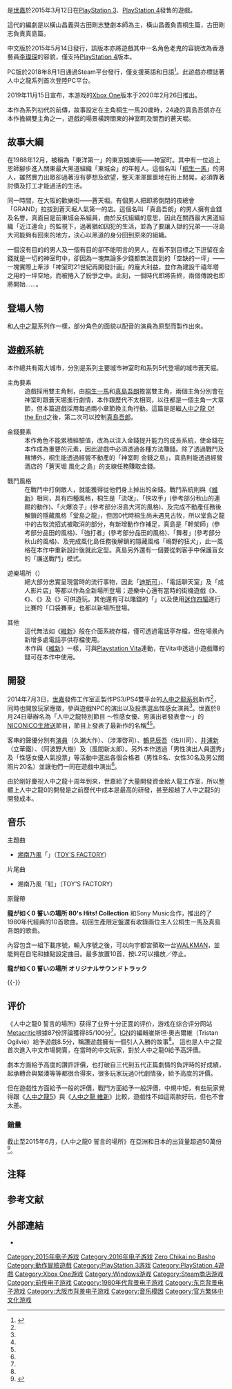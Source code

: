 {{NoteTA
| G1=Games
}}
{{Infobox VG
| title = 人中之龍0 誓約的場所
| japanese = 龍が如く0 誓いの場所
| english = Yakuza 0
| image = Yakuza0.jpg
| caption = 北美PS4版遊戲封面
| developer = [[世嘉|世嘉]]（人中之龍工作室）
| publisher = 世嘉
| director = [[名越稔洋|名越稔洋]]
| distributor = 
| producer = 细川一毅<ref>{{Cite web|url=https://gnn.gamer.com.tw/7/168567.html|title=【TGS 18】《審判之眼：死神的遺言》細川製作人專訪 透露海量遊戲內容和製作花絮|author=KEN|work=[[巴哈姆特電玩資訊站|巴哈姆特電玩資訊站]]|date=2018-09-21|accessdate=2018-09-22|language=zh|deadurl=no|archiveurl=https://web.archive.org/web/20180922145403/https://gnn.gamer.com.tw/7/168567.html|archivedate=2018-09-22}}</ref>
| designer = 
| composer = 
| writer =  橫山昌義、古田剛志
| programmer = 
| artist = 
| engine = 
| series = [[人中之龍系列|人中之龍系列]]
| genre = [[动作冒险游戏|动作冒险]]、[[动作角色扮演游戏|动作角色扮演]]
| modes = [[单人游戏|单人]]
| released = '''PlayStation 4'''<br />{{vgrelease|JP|2015年3月12日|TW|2015年5月14日|NA|2017年1月24日}}'''PlayStation 3'''<br />{{vgrelease|JP|2015年3月12日|}}'''Steam'''<br />{{vgrelease|全球|2018年8月1日|}}'''Xbox One'''<br />{{vgrelease|全球|2020年2月26日|}}'''Microsoft Store'''<br />{{vgrelease|全球|2020年2月26日|}}
| platforms = {{ubl|[[PlayStation_3|PlayStation 3]]|[[PlayStation_4|PlayStation 4]]|[[Microsoft_Windows|Microsoft Windows]]|[[Xbox_One|Xbox One]]}}
}}

{{Vgname|人中之龍0 誓約的場所|ja=龍が如く0 誓いの場所|en=Yakuza 0}}是[[世嘉|世嘉]]於2015年3月12日在[[PlayStation_3|PlayStation 3]]、[[PlayStation_4|PlayStation 4]]發售的遊戲。

這代的編劇是以橫山昌義與古田剛志雙劇本師為主，橫山昌義負責桐生篇，古田剛志負責真島篇。

中文版於2015年5月14日發行，該版本亦將遊戲其中一名角色老鬼的容貌改為香港藝員[[李璨琛|李璨琛]]的容貌，僅支持[[PlayStation_4|PlayStation 4]]版本。

PC版於2018年8月1日通過Steam平台發行，僅支援英語和日語<ref>{{Cite news|url=https://www.pcgamer.com/yakuza-0-and-yakuza-kiwami-announced-for-pc/|title=Yakuza 0 and Yakuza Kiwami coming to PC|newspaper=PC Gamer|accessdate=2018-06-22|language=en|archive-date=2018-06-13|archive-url=https://web.archive.org/web/20180613063807/https://www.pcgamer.com/yakuza-0-and-yakuza-kiwami-announced-for-pc/|dead-url=no}}</ref>。此遊戲亦標誌著人中之龍系列首次登陸PC平台。

2019年11月15日宣布，本游戏的[[Xbox_One|Xbox One]]版本于2020年2月26日推出。

本作為系列初代的前傳，故事設定在主角桐生一馬20歲時，24歳的真島吾朗亦在本作擔綱雙主角之一，遊戲的場景橫跨關東的神室町及關西的蒼天堀。

== 故事大綱 ==
在1988年12月，被稱為「東洋第一」的東京娛樂街——神室町。其中有一位追上恩師腳步進入關東最大黑道組織「東城会」的年輕人。這個名叫「[[桐生一馬|桐生一馬]]」的男人，雖然實力出眾卻過著沒有夢想及欲望，整天渾渾噩噩地在街上閒晃，必須靠著討債及打工才能過活的生活。

同一時間，在大阪的歡樂街——蒼天堀。有個男人把即將倒閉的夜總會「GRAND」拉拔到蒼天堀人氣第一的店。這個名叫「真島吾朗」的男人擁有金錢及名譽，真面目是前東城会系組員，由於反抗組織的意思，因此在關西最大黑道組織「近江連合」的監視下，過著猶如囚犯的生活，並為了要讓入獄的兄弟——冴島大河能夠有回來的地方，決心以黑道的身分回到原來的組織。

一個沒有目的的男人及一個有目的卻不能明言的男人，在看不到目標之下逗留在金錢就是一切的神室町中，卻因為一塊無論多少錢都無法買到的「空缺的一坪」——一塊實際上牽涉「神室町21世紀再開發計画」的龐大利益，並作為建設千禧年塔之用的一坪空地，而被捲入了紛爭之中。此刻，一個時代即將告終，兩個傳說也即將開始……。

== 登場人物 ==
{{main|人中之龍系列角色列表}}

和[[人中之龍|人中之龍]]系列作一樣，部分角色的面貌以配音的演員為原型而製作出來。

== 遊戲系統 ==
;本作總共有兩大城市，分別是系列主要城市神室町和系列5代登場的城市蒼天堀。

;主角要素
: 遊戲採用雙主角制，由[[桐生一馬|桐生一馬]]和[[真島吾朗|真島吾朗]]擔當雙主角，兩個主角分別會在神室町跟蒼天堀進行劇情，本作跟歷代不太相同，以往都是一個主角一大章節，但本篇遊戲採用每過兩小章節換主角行動。這篇是是繼[[人中之龍_Of_the_End|人中之龍 Of the End]]之後，第二次可以控制[[真島吾郎|真島吾郎]]。

; 金錢要素
: 本作角色不能累積經驗值，改為以注入金錢提升能力的成長系統，使金錢在本作成為重要的元素，因此遊戲中必須透過各種方法賺錢。除了透過戰鬥及賭博外，桐生能透過經營不動產的「神室町 金錢之島」，真島則能透過經營酒店的「蒼天堀 風化之島」的支線任務賺取金錢。

; 戰鬥風格
: 在戰鬥中打倒敵人，就能獲得從他們身上掉出的金錢。戰鬥系統則與《[[人中之龍_維新！|維新]]》相同，具有四種風格，桐生是「流氓」、「快攻手」(參考部分秋山的連踢的動作)、「火爆浪子」(參考部分冴島大河的風格)、及完成不動產任務後解鎖的隱藏風格「堂島之龍」，但因0代時桐生尚未遇見古牧，所以堂島之龍中的古牧流招式被取消的部分，有新增動作作補足，真島是「幹架師」(參考部分品田的風格)、「強打者」(參考部分品田的風格)、「舞者」(參考部分秋山的風格)、及完成風化島任務後解鎖的隱藏風格「嶋野的狂犬」，此一風格在本作中重新設計後就此定型。真島另外還有一個要從刺客手中保護盲女的「護送戰鬥」模式。

; 遊樂場所（{{lang|ja|プレイスポット}}）
: 絕大部分忠實呈現當時的流行事物，因此「[[迪斯可|迪斯可]]」、「電話聊天室」及「成人影片店」等都以作為全新場所登場；遊樂中心還有當時的街機遊戲《{{link-ja|太空哈利|スペースハリアー}}》、《{{link-ja|Hang on|スーパーハングオン}}》、《{{link-ja|FANTASY ZONE|ファンタジーゾーン}}》及《{{link-ja|OutRun|アウトラン}}》可供遊玩。其他還有可以賭錢的「{{link-ja|女子格鬥|キャットファイト}}」以及使用[[迷你四驅|迷你四驅]]進行比賽的「口袋賽車」也都以新場所登場。

; 其他
:這代無法如《[[人中之龍_維新！|維新]]》般在介面系統存檔，僅可透過電話亭存檔，但在場景內新增多處電話亭供存檔使用。
:本作與《[[人中之龍_維新！|維新]]》一樣，可與[[Playstation_Vita|Playstation Vita]]連動，在Vita中透過小遊戲賺的錢可在本作中使用。

== 開發 ==
2014年7月3日，[[世嘉|世嘉]]發佈工作室正製作PS3/PS4雙平台的[[人中之龍系列|人中之龍系列]]新作<ref name="新作開發中" />，同時也開放玩家應徵，參與遊戲NPC的演出以及投票選出性感女演員<ref name="投票" />。世嘉於8月24日舉辦名為「人中之龍特別節目 ～性感女優、男演出者發表會～」的[[NICONICO生放送|NICONICO生放送]]節目，節目上發表了最新作的名稱<ref name="新作名稱" /><ref name="do140825" />。

客串的聲優分別有[[演員|演員]]{{link-ja|小澤仁志|小沢仁志}}（久瀨大作）、{{link-ja|中野英雄}}（涉澤啓司）、[[鶴見辰吾|鶴見辰吾]]（佐川司）、[[井浦新|井浦新]]（立華鐵）、{{link-ja|竹内力}}（阿波野大樹）及{{link-ja|渡哲也}}（風間新太郎）{{notetag|name=渡哲也|也是唯一過去系列作中的參加者，並且是在《[[人中之龍3|3]]》之後再次演出。}}。另外本作透過「男性演出人員選秀」及「性感女優人氣投票」等活動中選出各個合格者（男性8名、女性30名及男公關照片20名）並讓他們一同在遊戲中演出<ref name="do140825" />。

由於剛好慶祝人中之龍十周年到來，世嘉給了大量開發資金給人龍工作室，所以整體上人中之龍0的開發是之前歷代中成本是最高的研發，甚至超越了人中之龍5的開發成本。

== 音乐 ==
;主題曲
* [[湘南乃風|湘南乃風]]「{{link-ja|バブル|バブル (湘南乃風の曲)}}」（[[TOY'S_FACTORY|TOY'S FACTORY]]）

;片尾曲
* 湘南乃風「紅」（TOY'S FACTORY）

;原聲帶
'''龍が如く0 誓いの場所 80's Hits! Collection'''
{{Infobox Album 
| Name = 龍が如く0 誓いの場所 80's Hits! Collection
| Type = soundtrack
| Artist = Various Artists
| Released = 2015年3月4日
| Recorded = 
| Format = [[CD|CD]]
| Genre = [[J-POP|J-POP]]
| Length = 
| Label = [[日本索尼音樂娛樂|日本索尼音樂娛樂]]
| Producer = 
| Reviews = 
}}
和Sony Music合作，推出的了1980年代經典的10首歌曲。初回生產限定盤還有收錄兩位主人公桐生一馬及真島吾朗的歌曲。

內容包含一組下載序號，輸入序號之後，可以向宇都宮領取一台[[WALKMAN|WALKMAN]]，並能夠在自宅和據點設定曲目。最多放置10首，按L2可以播放／停止。

{{tracklist
| collapsed       = 
| headline        = CD
| extra_column    = 編曲
| total_length    = 

| title1          = SOMEBODY'S NIGHT
| note1           = 矢沢永吉
| writer1         = 
| lyrics1         = 売野雅勇
| music1          = 矢沢永吉
| extra1          = 
| length1         = 

| title2          = ANGEL (氷室京介の曲)|ANGEL
| note2           = 氷室京介
| writer2         = 
| lyrics2         = 氷室京介
| music2          = 氷室京介
| extra2          = 吉田建、氷室京介
| length2         = 

| title3          = Get Wild
| note3           = TM NETWORK
| writer3         = 
| lyrics3         = 小室みつ子
| music3          = 小室哲哉
| extra3          = 小室哲哉
| length3         = 3:59

| title4          = Diamonds
| note4           = プリンセス プリンセス
| writer4         = 
| lyrics4         = 中山加奈子
| music4          = 岸谷香|奥居香
| extra4          = 奥居香
| length4         = 4:57

| title5          = 2億4千万の瞳|2億4千万の瞳 -エキゾチック・ジャパン-
| note5           = 郷ひろみ
| writer5         = 
| lyrics5         = 売野雅勇
| music5          = 井上大輔
| extra5          = 井上大輔
| length5         = 4:00

| title6          = フレンズ (レベッカの曲)|フレンズ
| note6           = レベッカ (バンド)|レベッカ
| writer6         = 
| lyrics6         = NOKKO
| music6          = 土橋安騎夫
| extra6          = レベッカ
| length6         = 4:34

| title7          = 目を閉じておいでよ
| note7           = BARBEE BOYS
| writer7         = 
| lyrics7         = いまみちともたか
| music7          = いまみちともたか
| extra7          = バービーボーイズ
| length7         = 

| title8          = Runner (爆風スランプの曲)|Runner
| note8           = 爆風スランプ
| writer8         = 
| lyrics8         = サンプラザ中野くん|サンプラザ中野
| music8          = ファンキー末吉|Newファンキー末吉
| extra8          = 
| length8         = 4:47

| title9          = Return to Myself 〜しない、しない、ナツ。
| note9           = 浜田麻里
| writer9         = 
| lyrics9         = 浜田麻里
| music9          = 大槻啓之
| extra9          = 大槻啓之、ランディ・カーバー、グレッグ・エドワード
| length9         = 4:27

| title10         = 恋人も濡れる街角
| note10          = [[中村雅俊|中村雅俊]]
| writer10        = 
| lyrics10        = [[桑田佳祐|桑田佳祐]]
| music10         = 桑田佳祐
| extra10         = 桑田佳祐
| length10        = 4:22

| title11         = ANGEL
| note11          = 桐生一馬
| writer11        = 
| lyrics11        = 
| music11         = 
| extra11         = 
| length11        = 

| title12         = Runner
| note12          = 真島吾朗
| writer12        = 
| lyrics12        = 
| music12         = 
| extra12         = 
| length12        = 
}}


'''龍が如く0 誓いの場所 オリジナルサウンドトラック'''
{{Infobox Album
| Name = 龍が如く0 誓いの場所 オリジナルサウンドトラック
| Type = soundtrack
| Artist = 
| Released = {{start date|2015|3|11}}(通常版)<br>{{start date|2015|3|18}}(高解析版)
| Recorded = 
| Format = [[CD|CD]]
| Genre = [[遊戲音樂|遊戲音樂]]
| Length = 
| Label  = [[日本索尼音樂娛樂|日本索尼音樂娛樂]]
| Producer = 
| Reviews = 
}}

{{tracklist
| collapsed       = yes
| headline        = SideA
| total_length    =

| title1          = 幼龍の嘶き
| music1          = SEGA/庄司 英徳
| arranger1       = 
| length1         = 0:48

| title2          = Pandora's Place
| music2          = SEGA/庄司 英徳
| arranger2       = 
| length2         = 2:31

| title3          = Force Addiction
| music3          = SEGA/庄司 英徳
| arranger3       = 
| length3         = 2:26

| title4          = Parry Addiction
| music4          = SEGA/庄司 英徳
| arranger4       = 
| length4         = 3:51

| title5          = Crash Addiction
| music5          = SEGA/庄司 英徳
| arranger5       = 
| length5         = 3:04

| title6          = Get Them
| music6          = SEGA/庄司 英徳
| arranger6       = 
| length6         = 2:50

| title7          = Debt Cleanup
| music7          = SEGA/ZENTA
| arranger7       = 
| length7         = 2:01

| title8          = La-Di-Da
| music8          = SEGA/稲毛 謙介(TEMPEST STUDIO)
| arranger8       = 
| length8         = 3:13

| title9          = Money Makes Money
| music9          = SEGA/Flarewave 小林義司
| arranger9       = 
| length9         = 1:14

| title10         = Trouble Shooting Star
| music10         = SEGA/ZENTA
| arranger10      = 
| length10        = 2:30

| title11         = Unrestful
| music11         = SEGA/庄司 英徳
| arranger11      = 
| length11        = 2:43

| title12         = Fatal Confrict
| music12         = SEGA/庄司 英徳
| arranger12      = 
| length12        = 3:51

| title13         = Ultimate Road Rage
| music13         = SEGA/庄司 英徳
| arranger13      = 
| length13        = 3:27

| title14         = Receive You -Tech Trance Arrange-
| music14         = SEGA/庄司 英徳
| arranger14      = 
| length14        = 3:41

| title15         = Customer Creed
| music15         = SEGA/庄司 英徳
| arranger15      = 
| length15        = 2:36

| title16         = One-Eyed Assassin
| music16         = SEGA/庄司 英徳
| arranger16      = 
| length16        = 2:27

| title17         = One-Eyed Slugger
| music17         = SEGA/庄司 英徳
| arranger17      = 
| length17        = 3:41

| title18         = One-Eyed Dancer
| music18         = SEGA/庄司 英徳
| arranger18      = 
| length18        = 3:37

| title19         = Tiger Flute
| music19         = SEGA/稲毛 謙介(TEMPEST STUDIO)
| arranger19      = 
| length19        = 3:05

| title20         = We're Long Hua Expedition
| music20         = SEGA/カラスヤサボウ(TOKYO LOGIC)
| arranger20      = 
| length20        = 2:27

| title21         = TAKUMI 1988
| music21         = SEGA/吉田 沙織/(庄司 英徳)
| arranger21      = 
| length21        = 2:18

| title22         = Breakin' Showcase
| music22         = SEGA/稲毛 謙介(TEMPEST STUDIO)
| arranger22      = 
| length22        = 2:18

| title23         = Cabaret Sunshine -Fake Love-
| music23         = SEGA/吉田 沙織/吉田 真理(TEMPEST STUDIO)
| arranger23      = 
| lyrics23        = Asami Takeo (SEGA Games)
| length23        = 2:58

| title24         = To be prepared・・・
| music24         = SEGA/吉田 沙織
| arranger24      = 
| length24        = 1:24

| title25         = As You Like
| music25         = SEGA/吉田 沙織/美緒(Castledoor)
| arranger25      = 
| lyrics25        = Asami Takeo (SEGA Games)
| length25        = 2:36

| title26         = Try to have some fun for me !!
| music26         = SEGA/吉田 沙織/小泉 真由美
| arranger26      = 
| length26        = 3:03

| title27         = Fever ☆ Time
| music27         = SEGA/POPHOLIC
| arranger27      = 
| length27        = 1:33

| title28         = Interplanetary Spark
| music28         = SEGA/ZENTA
| arranger28      = 
| length28        = 2:14

| title29         = ON THE EDGE
| music29         = SEGA/庄司 英徳
| arranger29      = 
| length29        = 2:42

| title30         = Growling Hound
| music30         = SEGA/庄司 英徳
| arranger30      = 
| length30        = 2:05

| title31         = Wounded Hound
| music31         = SEGA/庄司 英徳
| arranger31      = 
| length31        = 2:19

| title32         = Receive You The Subtype
| music32         = SEGA/庄司 英徳
| arranger32      = 
| length32        = 3:51

| title33         = The story so far
| music33         = SEGA/吉田 沙織
| arranger33      = 
| length33        = 1:19

| title34         = t u s k
| music34         = SEGA/庄司 英徳
| arranger34      = 
| length34        = 3:59

| title35         = Make You Free
| music35         = SEGA/Hyd Lunch
| arranger35      = 
| length35        = 2:28

| title36         = Misery Comes On Beat
| music36         = SEGA/庄司 英徳
| arranger36      = 
| length36        = 3:41

| title37         = For Buddy
| music37         = SEGA/Wall5/(小川 幸男)
| arranger37      = 
| length37        = 3:03

| title38         = 怨魔の契り
| music38         = SEGA/庄司 英徳
| arranger38      = 
| length38        = 3:55

| title39         = 閻魔の誓い
| music39         = SEGA/庄司 英徳
| arranger39      = 
| length39        = 3:33

| title40         = Firelight
| music40         = SEGA/庄司 英徳
| arranger40      = 
| length40        = 5:16

| title41         = With Vengeance
| music41         = SEGA/庄司 英徳
| arranger41      = 
| length41        = 3:32

| title42         = Archnemesis
| music42         = SEGA/庄司 英徳
| arranger42      = 
| length42        = 3:27

| title43         = Two Dragons
| music43         = SEGA/庄司 英徳
| arranger43      = 
| length43        = 4:32

| title44         = Reign
| music44         = SEGA/庄司 英徳/吉田 真理(TEMPEST STUDIO)
| arranger44      = 
| lyrics44        = Mari Yoshida(TEMPEST STUDIO)
| length44        = 5:05
}}

{{tracklist
| collapsed       = yes
| headline        = SideB
| total_length    =

| title1          = ハジマリノシラベ
| music1          = SEGA/下原 史義
| arranger1       = 
| length1         = 0:06

| title2          = Rush! Rush! Rush!!
| music2          = SEGA/POPHOLIC
| arranger2       = 
| length2         = 1:41

| title3          = 平静と困惑のあいだ
| music3          = SEGA/POPHOLIC
| arranger3       = 
| length3         = 1:28

| title4          = 快楽ノトキ
| music4          = SEGA/吉田 沙織
| arranger4       =  
| length4         = 1:46

| title5          = 唖然呆然
| music5          = SEGA/福田 有理
| arranger5       =  
| length5         = 1:09

| title6          = Rocket Nuts Groove
| music6          = SEGA/庄司 英徳
| arranger6       =  
| length6         = 3:48

| title7          = at the 1st bottom
| music7          = SEGA/baker(TOKYO LOGIC)
| arranger7       =  
| length7         = 2:19

| title8          = at the rock bottom
| music8          = SEGA/baker(TOKYO LOGIC)
| arranger8       =  
| length8         = 2:23

| title9          = The Purgatory
| music9          = SEGA/ゆよゆっぱ(TOKYO LOGIC)
| arranger9       =  
| length9         = 4:00

| title10         = Fiercest Warrior ver.0
| music10         = SEGA/ゆよゆっぺ(TOKYO LOGIC)/(吉田 沙織)
| arranger10      =  
| length10        = 2:49

| title11         = interspace garden
| music11         = SEGA/福田 有理
| arranger11      =  
| length11        = 2:15

| title12         = view the ranking
| music12         = SEGA/福田 有理
| arranger12      =  
| length12        = 1:15

| title13         = Breeze Time
| music13         = SEGA
| arranger13      =  
| length13        = 1:51

| title14         = Ignite Your Spirit
| music14         = SEGA
| arranger14      =  
| length14        = 1:47

| title15         = Beyond the Speed
| music15         = SEGA
| arranger15      =  
| length15        = 1:48

| title16         = Glorious Memories
| music16         = SEGA
| arranger16      =  
| length16        = 1:07

| title17         = ファースト・インプレッション
| music17         = SEGA/福田 有理
| arranger17      =  
| length17        = 1:50

| title18         = セカンド・インプレッション
| music18         = SEGA/福田 有理
| arranger18      = 
| length18        = 1:34

| title19         = サード・インプレッション
| music19         = SEGA/福田 有理
| arranger19      = 
| length19        = 1:36

| title20         = 審判の刻
| music20         = SEGA/福田 有理
| arranger20      = 
| length20        = 0:36

| title21         = 歓喜の刻
| music21         = SEGA/ZENTA
| arranger21      = 
| length21        = 0:57

| title22         = イメージビデオ "Hot Girl"
| music22         = SEGA/庄司 英徳
| arranger22      = 
| length22        = 1:35

| title23         = イメージビデオ "Charming Girl"
| music23         = SEGA/庄司 英徳
| arranger23      = 
| length23        = 1:43

| title24         = イメージビデオ "Glamorous Girl"
| music24         = SEGA/庄司 英徳
| arranger24      = 
| length24        = 1:40

| title25         = イメージビデオ "Cute Girl"
| music25         = SEGA/庄司 英徳
| arranger25      = 
| length25        = 1:41

| title26         = Destiny of the Cats
| music26         = SEGA/POPHOLIC
| arranger26      = 
| length26        = 1:32

| title27         = Mad Desire
| music27         = SEGA/POPHOLIC
| arranger27      = 
| length27        = 1:27

| title28         = Like a Butterfly, Like a Bee
| music28         = SEGA/POPHOLIC
| arranger28      = 
| length28        = 1:35

| title29         = Hello Beast
| music29         = SEGA/POPHOLIC
| arranger29      = 
| length29        = 1:30

| title30         = Red Radical Rage
| music30         = SEGA/ZENTA
| arranger30      = 
| length30        = 3:03

| title31         = For the Victory
| music31         = SEGA/POPHOLIC
| arranger31      = 
| length31        = 1:37

| title32         = Never End, Baby!
| music32         = SEGA/POPHOLIC
| arranger32      = 
| length32        = 0:34

| title33         = Piece of Pride
| music33         = SEGA/POPHOLIC
| arranger33      = 
| length33        = 0:37

| title34         = I wanna take you home
| music34         = SEGA/稲毛 謙介(TEMPEST STUDIO)/荒井 善博
| arranger34      = 
| lyrics34        = Mari Yoshida(TEMPEST STUDIO)
| length34        = 1:44

| title35         = Friday Night
| music35         = SEGA/稲毛 謙介(TEMPEST STUDIO)/荒井 善博
| arranger35      = 
| lyrics35        = Mari Yoshida(TEMPEST STUDIO)
| length35        = 1:36

| title36         = Queen of the passion
| music36         = SEGA/熊川 浩孝(TEMPEST STUDIO)/吉田 真理(TEMPEST STUDIO)
| arranger36      = 
| lyrics36        = Mari Yoshida(TEMPEST STUDIO)
| length36        = 1:34

| title37         = I’m gonna make her mine
| music37         = SEGA/稲毛 謙介（TEMPEST STUDIO）/岩谷 翔（Success Voice）
| arranger37      = 
| lyrics37        = Mari Yoshida(TEMPEST STUDIO)
| length37        = 1:38

| title38         = 恋のディスコクイーン
| music38         = SEGA
| arranger38      = 
| lyrics38        = Ryosuke Horii (SEGA Games)
| length38        = 2:04

| title39         = JUDGEMENT-審判-(Full Spec Edition)
| music39         = 桐生一馬（黒田崇矢）
| arranger39      = 
| lyrics39        = Ryosuke Horii (SEGA Games)
| length39        = 3:51

| title40         = 24時間シンデレラ(Full Spec Edition)
| music40         = 真島吾朗（宇垣秀成）
| arranger40      = 
| lyrics40        = Ryosuke Horii (SEGA Games)
| length40        = 4:14

| title41         = ×3シャイン(Full Spec Edition)
| music41         = ユキ（杉平真奈美）
| arranger41      = 
| lyrics41        = Ryosuke Horii (SEGA Games)
| length41        = 3:45

| title42         = 刹那の人魚姫～Heart break mermaid～(Full Spec Edition)
| music42         = 千佳＆彩也香
| arranger42      = 
| lyrics42        = Ryosuke Horii (SEGA Games)
| length42        = 4:35

| title43         = JUDGEMENT-審判-(Brother NISHIKI Edition)
| music43         = 錦山彰（中谷一博）
| arranger43      = 
| lyrics43        = Ryosuke Horii (SEGA Games)
| length43        = 3:52

| title44         = オワリノシラベ
| music44         = SEGA/下原 史義
| arranger44      = 
| length44        = 0:02
}}
{{-}}

== 评价 ==
{{Video game reviews
| MC = 85/100<ref name="MC">{{cite web |url=http://www.metacritic.com/game/playstation-4/yakuza-0 |title=Yakuza 0 for PlayStation 4 Reviews |work=[[Metacritic|Metacritic]] |publisher=[[CBS_Interactive|CBS Interactive]] |accessdate=2019-07-24 |language=en |deadurl=no |archiveurl=https://web.archive.org/web/20190724175712/https://www.metacritic.com/game/playstation-4/yakuza-0 |archivedate=2019-07-24 }}</ref>
| Destruct = 9/10<ref>{{cite web |last=Glagowski |first=Peter |date=2017-01-19 |url=https://www.destructoid.com/review-yakuza-0-412494.phtml |title=Review: Yakuza 0 |work=[[Destructoid|Destructoid]] |publisher=Modern Method |accessdate=2017-01-19 |language=en |deadurl=no |archiveurl=https://web.archive.org/web/20190724180213/https://www.destructoid.com/review-yakuza-0-412494.phtml |archivedate=2019-07-24 }}</ref>
| EGM = 5/10<ref>{{cite web |last=Plessas |first=Nick |date=2017-01-19 |url=http://www.egmnow.com/articles/reviews/yakuza-0-review/ |title=Yakuza 0 review |publisher=[[Electronic_Gaming_Monthly|Electronic Gaming Monthly]] |accessdate=2017-01-19 |language=en |deadurl=no |archiveurl=https://web.archive.org/web/20190724180430/http://www.egmnow.com/articles/reviews/yakuza-0-review/ |archivedate=2019-07-24 }}</ref>
| Fam = 36/40<ref name="FamPS3">{{cite web |url=https://www.famitsu.com/games/t/30877/reviews/ |script-title=ja:龍が如く0 誓いの場所のレビュー・評価・感想 (PS3) |work=[[Fami通|Famitsu]] |publisher=Enterbrain |language=ja |accessdate=2019-07-24 |deadurl=no |archiveurl=https://web.archive.org/web/20190724175044/https://www.famitsu.com/games/t/30877/reviews/ |archivedate=2019-07-24 }}</ref><ref name="FamPS4">{{cite web |url=https://www.famitsu.com/games/t/30876/reviews/ |script-title=ja:龍が如く0 誓いの場所のレビュー・評価・感想 (PS4) |work=[[Fami通|Famitsu]] |publisher=Enterbrain |language=ja |accessdate=2019-06-19 |deadurl=no |archiveurl=https://web.archive.org/web/20190619213852/https://www.famitsu.com/games/t/30876/reviews/ |archivedate=2019-06-19 }}</ref>
| GI = 9.25/10<ref>{{cite web |last=Cork |first=Jeff |date=2017-01-19 |url=http://www.gameinformer.com/games/yakuza_0/b/playstation4/archive/2017/01/19/everlasting-mob-stopper.aspx |title=Everlasting Mob Stopper - Yakuza 0 - PlayStation 4 |publisher=[[Game_Informer|Game Informer]] |accessdate=2017-01-19 |language=en |deadurl=no |archiveurl=https://web.archive.org/web/20190724180713/https://www.gameinformer.com/games/yakuza_0/b/playstation4/archive/2017/01/19/everlasting-mob-stopper.aspx |archivedate=2019-07-24 }}</ref>
| GRadar = {{Rating|4|5}}<ref>{{cite web |last=Roberts |first=David |date=2017-01-19 |url=http://www.gamesradar.com/yakuza-0-review/ |title=Yakuza 0 review: 'The best and most accessible story in the series yet' |publisher=[[GamesRadar|GamesRadar]] |accessdate=2017-01-19 |language=en |deadurl=no |archiveurl=https://web.archive.org/web/20190724180852/https://www.gamesradar.com/yakuza-0-review/ |archivedate=2019-07-24 }}</ref>
| GSpot = 8/10<ref>{{cite web |last=Brown |first=Peter |date=2017-01-19 |url=http://www.gamespot.com/reviews/yakuza-0-review/1900-6416602/ |title=Yakuza 0 Review |work=[[GameSpot|GameSpot]] |publisher=[[CBS_Interactive|CBS Interactive]] |accessdate=2017-01-19 |language=en |deadurl=no |archiveurl=https://web.archive.org/web/20190724181033/https://www.gamespot.com/reviews/yakuza-0-review/1900-6416602/ |archivedate=2019-07-24 }}</ref>
| IGN = 8.5/10<ref name="IGN">{{cite web |last=Ogilvie |first=Tristan |date=2017-01-19 |url=http://www.ign.com/articles/2017/01/19/yakuza-0-review |title=Yakuza 0 Review |work=[[IGN|IGN]] |publisher=Ziff Davis |accessdate=2017-01-19 |language=en |deadurl=no |archiveurl=https://web.archive.org/web/20190724181150/https://www.ign.com/articles/2017/01/19/yakuza-0-review |archivedate=2019-07-24 }}</ref>
| Poly = 8/10<ref>{{cite web |last=Hawkins |first=Janine |date=2017-01-19 |url=http://www.polygon.com/2017/1/19/14193836/yakuza-0-review-ps4-playstation-4-sega-atlus |title=Yakuza 0 review |publisher=[[Polygon_(website)|Polygon]] |accessdate=2017-01-19 |language=en |deadurl=no |archiveurl=https://archive.today/20170427153425/http://www.polygon.com/2017/1/19/14193836/yakuza-0-review-ps4-playstation-4-sega-atlus |archivedate=2017-04-27 }}</ref>
| UCG = 28/30<ref>{{cite journal | title = 黄金眼 | journal = 游戏机实用技术 | issue = 368 | year = 2015 | page = 30 }}</ref>
}}
《人中之龍0 誓言的場所》获得了业界十分正面的评价，游戏在综合评分网站[[Metacritic|Metacritic]]根據87份評論獲得85/100分<ref name="MC" />。[[IGN|IGN]]的編輯崔斯坦·奧吉爾維（Tristan Ogilvie）給予遊戲8.5分，稱讚遊戲擁有一個引人入勝的故事<ref name="IGN" />。
這也是人中之龍首次進入中文市場開賣，在當時的中文玩家，對於人中之龍0給予高評價。

劇本方面給予高度的讚許評價，也打破自三代到五代正篇劇情的負評時的好成績，起承轉合與緊湊等等都很合得來，很多玩家玩過0代劇情後，給予高度的評價。

但在遊戲性方面給予一般的評價，戰鬥方面給予一般評價，中規中矩，有些玩家覺得跟《[[人中之龍5|人中之龍5]]》與《[[人中之龍_維新|人中之龍 維新]]》比較，遊戲性不如這兩款好玩，但也不會太差。
=== 銷量 ===
截止至2015年6月，《人中之龍0 誓言的場所》在亞洲和日本的出貨量超過50萬份<ref>{{cite web |url=https://www.famitsu.com/news/201506/12080668.html |script-title=ja:『龍が如く0 誓いの場所』アジア地域で累計出荷本数50万本突破、全世界でシリーズ750万本を突破 |date=2015-06-12 |work=[[Fami通|Famitsu]] |publisher=Enterbrain |language=ja |accessdate=2019-07-24 |deadurl=no |archiveurl=https://web.archive.org/web/20190724180059/https://www.famitsu.com/news/201506/12080668.html |archivedate=2019-07-24 }}</ref>。

== 注释 ==
{{Notefoot}}

== 参考文献 ==
{{Reflist|2|refs=
<!-- 開發 -->
<ref name="新作開發中">{{Cite web |url=https://gnn.gamer.com.tw/detail.php?sn=99583 |title=《人中之龍》PS4 / PS3 新作開發中！多項投票募集活動同步起跑 |publisher=[[巴哈姆特電玩資訊站|巴哈姆特電玩資訊站]] |author=KEN |language=zh |date=2014-07-03 |accessdate=2019-07-24 |deadurl=no |archiveurl=https://web.archive.org/web/20190724182541/https://gnn.gamer.com.tw/detail.php?sn=99583 |archivedate=2019-07-24 }}</ref>
<ref name="投票">{{Cite web |url=https://gnn.gamer.com.tw/detail.php?sn=101304 |title=《人中之龍》系列最新作 24 日正式發表 性感女演員人氣票選同日揭曉 |publisher=[[巴哈姆特電玩資訊站|巴哈姆特電玩資訊站]] |author=Sam |language=zh |date=2014-08-05 |accessdate=2019-07-24 |deadurl=no |archiveurl=https://web.archive.org/web/20190724183009/https://gnn.gamer.com.tw/detail.php?sn=101304 |archivedate=2019-07-24 }}</ref>
<ref name="do140825">{{Cite web |url=http://www.famitsu.com/news/201408/24059817.html |script-title=ja:【速報】『龍が如く』最新作のタイトルは、『龍が如く0 誓いの場所』に！ |work=[[Fami通|Famitsu]] |publisher=Enterbrain |language=ja |accessdate=2019-07-24 |deadurl=no |archiveurl=https://web.archive.org/web/20190724183223/https://www.famitsu.com/news/201408/24059817.html |archivedate=2019-07-24 }}</ref>
<ref name="新作名稱">{{Cite web |url=https://gnn.gamer.com.tw/detail.php?sn=102297 |title=《人中之龍》系列最新作正式定名為《人中之龍 0 誓言的場所》 |publisher=[[巴哈姆特電玩資訊站|巴哈姆特電玩資訊站]] |author=Sam |language=zh |date=2014-08-24 |accessdate=2019-07-24 |deadurl=no |archiveurl=https://web.archive.org/web/20190724183342/https://gnn.gamer.com.tw/detail.php?sn=102297 |archivedate=2019-07-24 }}</ref>
}}

== 外部連結 ==
* {{Official websites|http://ryu-ga-gotoku.com/newtitle/|日本}}

{{人中之龍系列}}

{{DEFAULTSORT:Ryu Ga Gotoku 0}}
[[Category:2015年电子游戏|Category:2015年电子游戏]]
[[Category:2016年电子游戏|Category:2016年电子游戏]]
[[Category:人中之龍系列電子遊戲|Zero Chikai no Basho]]
[[Category:動作冒險遊戲|Category:動作冒險遊戲]]
[[Category:PlayStation_3游戏|Category:PlayStation 3游戏]]
[[Category:PlayStation_4遊戲|Category:PlayStation 4遊戲]]
[[Category:Xbox_One游戏|Category:Xbox One游戏]]
[[Category:Windows游戏|Category:Windows游戏]]
[[Category:Steam商店游戏|Category:Steam商店游戏]]
[[Category:前传电子游戏|Category:前传电子游戏]]
[[Category:1980年代背景电子游戏|Category:1980年代背景电子游戏]]
[[Category:东京背景电子游戏|Category:东京背景电子游戏]]
[[Category:大阪市背景电子游戏|Category:大阪市背景电子游戏]]
[[Category:音乐模因|Category:音乐模因]]
[[Category:官方繁体中文化游戏|Category:官方繁体中文化游戏]]